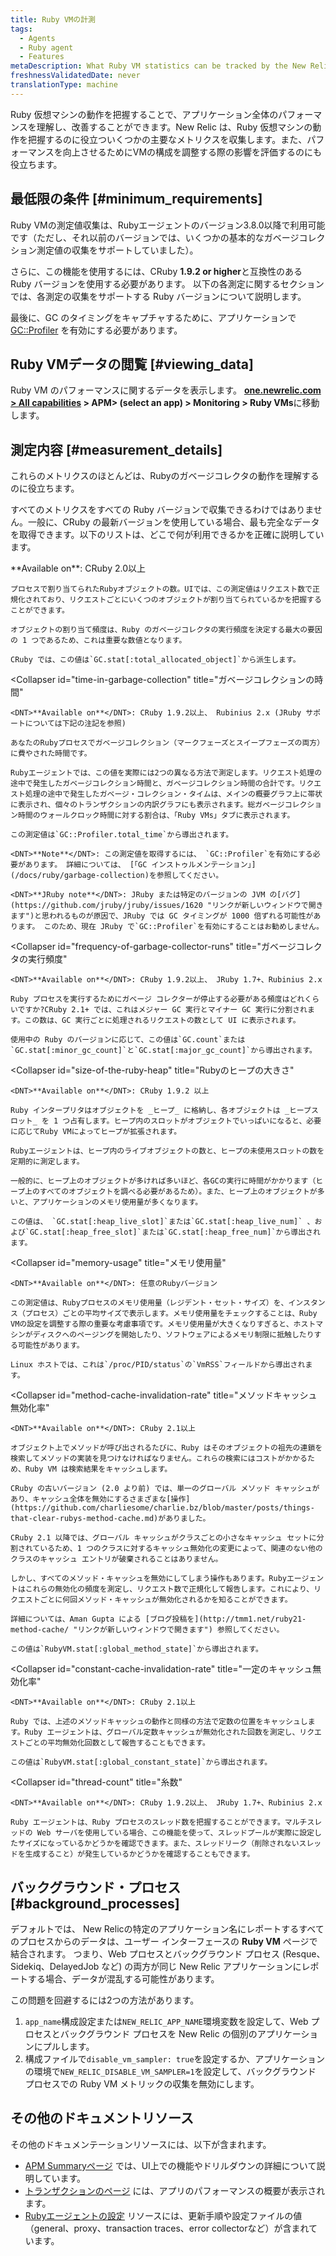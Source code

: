 ```yaml
---
title: Ruby VMの計測
tags:
  - Agents
  - Ruby agent
  - Features
metaDescription: What Ruby VM statistics can be tracked by the New Relic Ruby agent.
freshnessValidatedDate: never
translationType: machine
---
```


Ruby 仮想マシンの動作を把握することで、アプリケーション全体のパフォーマンスを理解し、改善することができます。New Relic は、Ruby 仮想マシンの動作を把握するのに役立ついくつかの主要なメトリクスを収集します。また、パフォーマンスを向上させるためにVMの構成を調整する際の影響を評価するのにも役立ちます。

## 最低限の条件 [#minimum_requirements]

Ruby VMの測定値収集は、Rubyエージェントのバージョン3.8.0以降で利用可能です（ただし、それ以前のバージョンでは、いくつかの基本的なガベージコレクション測定値の収集をサポートしていました）。

さらに、この機能を使用するには、CRuby <DNT>**1.9.2 or higher**</DNT>と互換性のある Ruby バージョンを使用する必要があります。 以下の各測定に関するセクションでは、各測定の収集をサポートする Ruby バージョンについて説明します。

最後に、GC のタイミングをキャプチャするために、アプリケーションで [GC::Profiler](/docs/ruby/garbage-collection) を有効にする必要があります。

## Ruby VMデータの閲覧 [#viewing_data]

Ruby VM のパフォーマンスに関するデータを表示します。 <DNT>**[one.newrelic.com > All capabilities](https://one.newrelic.com/all-capabilities) > APM> (select an app) > Monitoring > Ruby VMs**</DNT>に移動します。

## 測定内容 [#measurement_details]

これらのメトリクスのほとんどは、Rubyのガベージコレクタの動作を理解するのに役立ちます。

すべてのメトリクスをすべての Ruby バージョンで収集できるわけではありません。一般に、CRuby の最新バージョンを使用している場合、最も完全なデータを取得できます。以下のリストは、どこで何が利用できるかを正確に説明しています。

<CollapserGroup>
  <Collapser
    id="object-allocations"
    title="オブジェクトの割り当て"
  >
    <DNT>**Available on**</DNT>: CRuby 2.0以上

    プロセスで割り当てられたRubyオブジェクトの数。UIでは、この測定値はリクエスト数で正規化されており、リクエストごとにいくつのオブジェクトが割り当てられているかを把握することができます。

    オブジェクトの割り当て頻度は、Ruby のガベージコレクタの実行頻度を決定する最大の要因の 1 つであるため、これは重要な数値となります。

    CRuby では、この値は`GC.stat[:total_allocated_object]`から派生します。
  </Collapser>

  <Collapser
    id="time-in-garbage-collection"
    title="ガベージコレクションの時間"
  >
    <DNT>**Available on**</DNT>: CRuby 1.9.2以上、 Rubinius 2.x (JRuby サポートについては下記の注記を参照)

    あなたのRubyプロセスでガベージコレクション（マークフェーズとスイープフェーズの両方）に費やされた時間です。

    Rubyエージェントでは、この値を実際には2つの異なる方法で測定します。リクエスト処理の途中で発生したガベージコレクション時間と、ガベージコレクション時間の合計です。リクエスト処理の途中で発生したガベージ・コレクション・タイムは、メインの概要グラフ上に帯状に表示され、個々のトランザクションの内訳グラフにも表示されます。総ガベージコレクション時間のウォールクロック時間に対する割合は、「Ruby VMs」タブに表示されます。

    この測定値は`GC::Profiler.total_time`から導出されます。

    <DNT>**Note**</DNT>: この測定値を取得するには、 `GC::Profiler`を有効にする必要があります。 詳細については、 [「GC インストゥルメンテーション」](/docs/ruby/garbage-collection)を参照してください。

    <DNT>**JRuby note**</DNT>: JRuby または特定のバージョンの JVM の[バグ](https://github.com/jruby/jruby/issues/1620 "リンクが新しいウィンドウで開きます")と思われるものが原因で、JRuby では GC タイミングが 1000 倍ずれる可能性があります。 このため、現在 JRuby で`GC::Profiler`を有効にすることはお勧めしません。
  </Collapser>

  <Collapser
    id="frequency-of-garbage-collector-runs"
    title="ガベージコレクタの実行頻度"
  >
    <DNT>**Available on**</DNT>: CRuby 1.9.2以上、 JRuby 1.7+、Rubinius 2.x

    Ruby プロセスを実行するためにガベージ コレクターが停止する必要がある頻度はどれくらいですか?CRuby 2.1+ では、これはメジャー GC 実行とマイナー GC 実行に分割されます。この数は、GC 実行ごとに処理されるリクエストの数として UI に表示されます。

    使用中の Ruby のバージョンに応じて、この値は`GC.count`または`GC.stat[:minor_gc_count]`と`GC.stat[:major_gc_count]`から導出されます。
  </Collapser>

  <Collapser
    id="size-of-the-ruby-heap"
    title="Rubyのヒープの大きさ"
  >
    <DNT>**Available on**</DNT>: CRuby 1.9.2 以上

    Ruby インタープリタはオブジェクトを _ヒープ_ に格納し、各オブジェクトは _ヒープスロット_ を 1 つ占有します。ヒープ内のスロットがオブジェクトでいっぱいになると、必要に応じてRuby VMによってヒープが拡張されます。

    Rubyエージェントは、ヒープ内のライブオブジェクトの数と、ヒープの未使用スロットの数を定期的に測定します。

    一般的に、ヒープ上のオブジェクトが多ければ多いほど、各GCの実行に時間がかかります（ヒープ上のすべてのオブジェクトを調べる必要があるため）。また、ヒープ上のオブジェクトが多いと、アプリケーションのメモリ使用量が多くなります。

    この値は、 `GC.stat[:heap_live_slot]`または`GC.stat[:heap_live_num]` 、および`GC.stat[:heap_free_slot]`または`GC.stat[:heap_free_num]`から導出されます。
  </Collapser>

  <Collapser
    id="memory-usage"
    title="メモリ使用量"
  >
    <DNT>**Available on**</DNT>: 任意のRubyバージョン

    この測定値は、Rubyプロセスのメモリ使用量（レジデント・セット・サイズ）を、インスタンス（プロセス）ごとの平均サイズで表示します。メモリ使用量をチェックすることは、Ruby VMの設定を調整する際の重要な考慮事項です。メモリ使用量が大きくなりすぎると、ホストマシンがディスクへのページングを開始したり、ソフトウェアによるメモリ制限に抵触したりする可能性があります。

    Linux ホストでは、これは`/proc/PID/status`の`VmRSS`フィールドから導出されます。
  </Collapser>

  <Collapser
    id="method-cache-invalidation-rate"
    title="メソッドキャッシュ無効化率"
  >
    <DNT>**Available on**</DNT>: CRuby 2.1以上

    オブジェクト上でメソッドが呼び出されるたびに、Ruby はそのオブジェクトの祖先の連鎖を検索してメソッドの実装を見つけなければなりません。これらの検索にはコストがかかるため、Ruby VM は検索結果をキャッシュします。

    CRuby の古いバージョン (2.0 より前) では、単一のグローバル メソッド キャッシュがあり、キャッシュ全体を無効にするさまざまな[操作](https://github.com/charliesome/charlie.bz/blob/master/posts/things-that-clear-rubys-method-cache.md)がありました。

    CRuby 2.1 以降では、グローバル キャッシュがクラスごとの小さなキャッシュ セットに分割されているため、1 つのクラスに対するキャッシュ無効化の変更によって、関連のない他のクラスのキャッシュ エントリが破棄されることはありません。

    しかし、すべてのメソッド・キャッシュを無効にしてしまう操作もあります。Rubyエージェントはこれらの無効化の頻度を測定し、リクエスト数で正規化して報告します。これにより、リクエストごとに何回メソッド・キャッシュが無効化されるかを知ることができます。

    詳細については、Aman Gupta による [ブログ投稿を](http://tmm1.net/ruby21-method-cache/ "リンクが新しいウィンドウで開きます") 参照してください。

    この値は`RubyVM.stat[:global_method_state]`から導出されます。
  </Collapser>

  <Collapser
    id="constant-cache-invalidation-rate"
    title="一定のキャッシュ無効化率"
  >
    <DNT>**Available on**</DNT>: CRuby 2.1以上

    Ruby では、上述のメソッドキャッシュの動作と同様の方法で定数の位置をキャッシュします。Ruby エージェントは、グローバル定数キャッシュが無効化された回数を測定し、リクエストごとの平均無効化回数として報告することもできます。

    この値は`RubyVM.stat[:global_constant_state]`から導出されます。
  </Collapser>

  <Collapser
    id="thread-count"
    title="糸数"
  >
    <DNT>**Available on**</DNT>: CRuby 1.9.2以上、 JRuby 1.7+、Rubinius 2.x

    Ruby エージェントは、Ruby プロセスのスレッド数を把握することができます。マルチスレッドの Web サーバを使用している場合、この機能を使って、スレッドプールが実際に設定したサイズになっているかどうかを確認できます。また、スレッドリーク（削除されないスレッドを生成すること）が発生しているかどうかを確認することもできます。
  </Collapser>
</CollapserGroup>

## バックグラウンド・プロセス [#background_processes]

デフォルトでは、 New Relicの特定のアプリケーション名にレポートするすべてのプロセスからのデータは、ユーザー インターフェースの <DNT>**Ruby VM**</DNT> ページで結合されます。 つまり、Web プロセスとバックグラウンド プロセス (Resque、Sidekiq、DelayedJob など) の両方が同じ New Relic アプリケーションにレポートする場合、データが混乱する可能性があります。

この問題を回避するには2つの方法があります。

1. `app_name`構成設定または`NEW_RELIC_APP_NAME`環境変数を設定して、Web プロセスとバックグラウンド プロセスを New Relic の個別のアプリケーションにプルします。
2. 構成ファイルで`disable_vm_sampler: true`を設定するか、アプリケーションの環境で`NEW_RELIC_DISABLE_VM_SAMPLER=1`を設定して、バックグラウンド プロセスでの Ruby VM メトリックの収集を無効にします。

## その他のドキュメントリソース

その他のドキュメンテーションリソースには、以下が含まれます。

* [APM Summaryページ](/docs/applications-menu/applications-overview) では、UI上での機能やドリルダウンの詳細について説明しています。
* [トランザクションのページ](/docs/apm/applications-menu/monitoring/transactions-page) には、アプリのパフォーマンスの概要が表示されます。
* [Rubyエージェントの設定](/docs/ruby/ruby-agent-configuration) リソースには、更新手順や設定ファイルの値（general、proxy、transaction traces、error collectorなど）が含まれています。